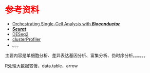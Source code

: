 # 参考资料 {.unnumbered style="color:red"}

-   [Orchestrating Single-Cell Analysis with ***Bioconductor***](https://bioconductor.org/books/release/OSCA/)
-   [***Seurat***](https://satijalab.org/seurat/)
-   [DESeq2](https://bioconductor.org/packages/release/bioc/vignettes/DESeq2/inst/doc/DESeq2.html)
-   [clusterProfiler](https://yulab-smu.top/biomedical-knowledge-mining-book/)
-   。。。

主要内容是单细胞分析、差异表达基因分析、富集分析、伪时序分析。。。。。。

R处理大数据较慢，data.table，arrow
